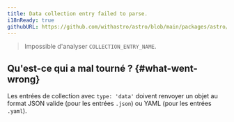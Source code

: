 ```yaml
---
title: Data collection entry failed to parse.
i18nReady: true
githubURL: https://github.com/withastro/astro/blob/main/packages/astro/src/core/errors/errors-data.ts
---
```


> Impossible d'analyser `COLLECTION_ENTRY_NAME`.

## Qu'est-ce qui a mal tourné ? \{#what-went-wrong\}
Les entrées de collection avec `type: 'data'` doivent renvoyer un objet au format JSON valide (pour les entrées `.json`) ou YAML (pour les entrées `.yaml`).
